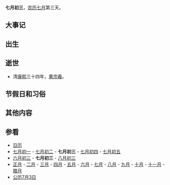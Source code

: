 {{Lunar07Calendar}}
'''七月初三'''，[[农历|农历]][[七月_(农历)|七月]]第三天。

== 大事记 ==

== 出生 ==

== 逝世 ==
*清[[康熙|康熙]]三十四年，[[黄宗羲|黄宗羲]]。

== 节假日和习俗 ==

== 其他内容 ==

== 参看 ==
*[[历史上的今天|日历]]
*[[七月初一|七月初一]] - [[七月初二|七月初二]] - '''七月初三''' - [[七月初四|七月初四]] - [[七月初五|七月初五]] 
*[[六月初三|六月初三]] - '''七月初三''' - [[八月初三|八月初三]]
*[[正月|正月]] - [[二月_(农历)|二月]] - [[三月_(农历)|三月]] - [[四月_(农历)|四月]] - [[五月_(农历)|五月]] - [[六月_(农历)|六月]] - [[七月_(农历)|七月]] - [[八月_(农历)|八月]] - [[九月_(农历)|九月]] - [[十月_(农历)|十月]] - [[十一月_(农历)|十一月]] - [[腊月|腊月]]
*[[公历|公历]][[7月3日|7月3日]]